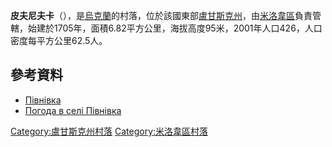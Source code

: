 {{coord|49|26|17|N|39|52|8|E|scale:100000|display=title}}

'''皮夫尼夫卡'''（{{lang-uk|Півнівка}}），是[[烏克蘭|烏克蘭]]的村落，位於該國東部[[盧甘斯克州|盧甘斯克州]]，由[[米洛韋區|米洛韋區]]負責管轄，始建於1705年，面積6.82平方公里，海拔高度95米，2001年人口426，人口密度每平方公里62.5人。

==參考資料==
* [http://w1.c1.rada.gov.ua/pls/z7502/A005?rdat1=30.08.2013&rf7571=18243 Півнівка]
* [http://weather.in.ua/ua/lyganskaja/20454 Погода в селі Півнівка]

{{DEFAULTSORT:Півнівка}}
[[Category:盧甘斯克州村落|Category:盧甘斯克州村落]]
[[Category:米洛韋區村落|Category:米洛韋區村落]]


{{Luhansk-geo-stub}}